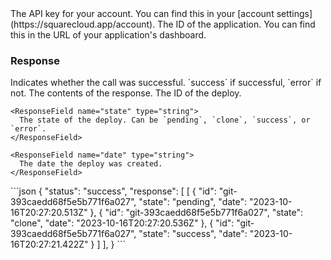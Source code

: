 <ParamField header="Authorization" type="string" placeholder="API KEY" required>
  The API key for your account. You can find this in your [account settings](https://squarecloud.app/account).
</ParamField>

<ParamField path="app_id" type="string" placeholder="Application ID" required>
  The ID of the application. You can find this in the URL of your application's dashboard.
</ParamField>

### Response

<ResponseField name="status" type="string">
  Indicates whether the call was successful. `success` if successful, `error` if not.
</ResponseField>

<ResponseField name="response" type="array">
  The contents of the response.

  <Expandable title="Toggle object">
    <ResponseField name="id" type="string">
      The ID of the deploy.
    </ResponseField>

    <ResponseField name="state" type="string">
      The state of the deploy. Can be `pending`, `clone`, `success`, or `error`.
    </ResponseField>

    <ResponseField name="date" type="string">
      The date the deploy was created.
    </ResponseField>
  </Expandable>
</ResponseField>

<ResponseExample>
  ```json
  {
      "status": "success",
      "response": [
          [
  		    {
  			    "id": "git-393caedd68f5e5b771f6a027",
  			    "state": "pending",
  			    "date": "2023-10-16T20:27:20.513Z"
  		    },
  		    {
  			    "id": "git-393caedd68f5e5b771f6a027",
  			    "state": "clone",
  			    "date": "2023-10-16T20:27:20.536Z"
  		    },
  		    {
  			    "id": "git-393caedd68f5e5b771f6a027",
  			    "state": "success",
  			    "date": "2023-10-16T20:27:21.422Z"
  		    }
  	    ]
      ],
  }
  ```
</ResponseExample>
